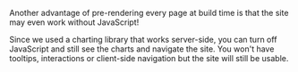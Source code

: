 Another advantage of pre-rendering every page at build time is that the site may even work without JavaScript!

Since we used a charting library that works server-side, you can turn off JavaScript and still see the charts and navigate the site. You won't have tooltips, interactions or client-side navigation but the site will still be usable.
